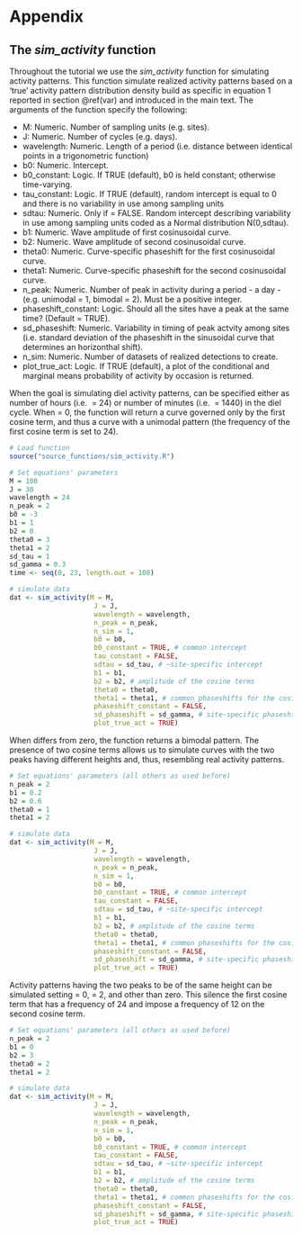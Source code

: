 # Appendix {#app}

## The *sim_activity* function
Throughout the tutorial we use the *sim_activity* function for simulating activity patterns. This function simulate realized activity patterns based on a 'true' activity pattern distribution density build as specific in equation 1 reported in section \@ref(var) and introduced in the main text. The arguments of the function specify the following:

*  M: Numeric. Number of sampling units (e.g. sites).
*  J: Numeric. Number of cycles (e.g. days).
*  wavelength: Numeric. Length of a period (i.e. distance between identical points in a trigonometric function)
*  b0: Numeric. Intercept.
*  b0_constant: Logic. If TRUE (default), b0 is held constant; otherwise time-varying.
*  tau_constant: Logic. If TRUE (default), random intercept is equal to 0 and there is no variability in use among sampling units
*  sdtau: Numeric. Only if \code{tau_constant} = FALSE. Random intercept describing variability in use among sampling units coded as a Normal distribution N(0,sdtau).
*  b1: Numeric. Wave amplitude of first cosinusoidal curve.
*  b2: Numeric. Wave amplitude of second cosinusoidal curve.
*  theta0: Numeric. Curve-specific phaseshift for the first cosinusoidal curve.
*  theta1: Numeric. Curve-specific phaseshift for the second cosinusoidal curve.
*  n_peak: Numeric. Number of peak in activity during a period - a day - (e.g. unimodal = 1, bimodal = 2). Must be a positive integer.
*  phaseshift_constant: Logic. Should all the sites have a peak at the same time? (Default = TRUE).
*  sd_phaseshift: Numeric. Variability in timing of peak actvity among sites  (i.e. standard deviation of the phaseshift in the sinusoidal curve that determines an horizonthal shift).
*  n_sim: Numeric. Number of datasets of realized detections to create.
*  plot_true_act: Logic. If TRUE (default), a plot of the conditional and marginal means probability of activity by occasion is returned.

When the goal is simulating diel activity patterns, \code{wavelength} can be specified either as number of hours (i.e. \code{wavelength} = 24) or number of minutes (i.e. \code{wavelength} = 1440) in the diel cycle. When \code{b2} = 0, the function will return a curve governed only by the first cosine term, and thus a curve with a unimodal pattern (the frequency of the first cosine term is set to 24). 
```r
# Load function
source("source_functions/sim_activity.R")

# Set equations' parameters
M = 100
J = 30
wavelength = 24
n_peak = 2
b0 = -3
b1 = 1 
b2 = 0
theta0 = 3
theta1 = 2 
sd_tau = 1
sd_gamma = 0.3
time <- seq(0, 23, length.out = 100)

# simulate data
dat <- sim_activity(M = M, 
                     J = J, 
                     wavelength = wavelength, 
                     n_peak = n_peak, 
                     n_sim = 1, 
                     b0 = b0, 
                     b0_constant = TRUE, # common intercept
                     tau_constant = FALSE, 
                     sdtau = sd_tau, # ~site-specific intercept
                     b1 = b1, 
                     b2 = b2, # amplitude of the cosine terms 
                     theta0 = theta0, 
                     theta1 = theta1, # common phaseshifts for the cosine terms
                     phaseshift_constant = FALSE, 
                     sd_phaseshift = sd_gamma, # site-specific phaseshift (equal for both cosine terms)
                     plot_true_act = TRUE)

```


When \code{b2} differs from zero, the function returns a bimodal pattern. The presence of two cosine terms allows us to simulate curves with the two peaks having different heights and, thus, resembling real activity patterns.

```r
# Set equations' parameters (all others as used before)
n_peak = 2
b1 = 0.2
b2 = 0.6
theta0 = 1
theta1 = 2 

# simulate data
dat <- sim_activity(M = M, 
                     J = J, 
                     wavelength = wavelength, 
                     n_peak = n_peak, 
                     n_sim = 1, 
                     b0 = b0, 
                     b0_constant = TRUE, # common intercept
                     tau_constant = FALSE, 
                     sdtau = sd_tau, # ~site-specific intercept
                     b1 = b1, 
                     b2 = b2, # amplitude of the cosine terms 
                     theta0 = theta0, 
                     theta1 = theta1, # common phaseshifts for the cosine terms
                     phaseshift_constant = FALSE, 
                     sd_phaseshift = sd_gamma, # site-specific phaseshift (equal for both cosine terms)
                     plot_true_act = TRUE)

```

Activity patterns having the two peaks to be of the same height can be simulated setting \code{b1} = 0, \code{n_peak} = 2, and \code{b2} other than zero. This silence the first cosine term that has a frequency of 24 and impose a frequency of 12 on the second cosine term. 

```r
# Set equations' parameters (all others as used before)
n_peak = 2
b1 = 0 
b2 = 3
theta0 = 2
theta1 = 2 

# simulate data
dat <- sim_activity(M = M, 
                     J = J, 
                     wavelength = wavelength, 
                     n_peak = n_peak, 
                     n_sim = 1, 
                     b0 = b0, 
                     b0_constant = TRUE, # common intercept
                     tau_constant = FALSE, 
                     sdtau = sd_tau, # ~site-specific intercept
                     b1 = b1, 
                     b2 = b2, # amplitude of the cosine terms 
                     theta0 = theta0, 
                     theta1 = theta1, # common phaseshifts for the cosine terms
                     phaseshift_constant = FALSE, 
                     sd_phaseshift = sd_gamma, # site-specific phaseshift (equal for both cosine terms)
                     plot_true_act = TRUE)

```